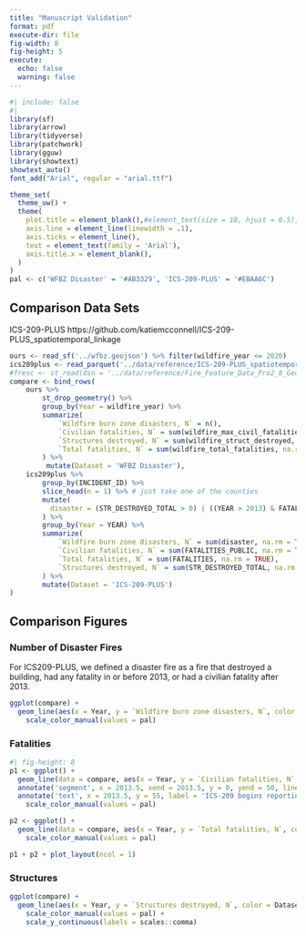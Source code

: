 ```yaml
---
title: "Manuscript Validation"
format: pdf
execute-dir: file
fig-width: 8
fig-height: 5
execute: 
  echo: false
  warning: false
---
```


```r
#| include: false
#| 
library(sf)
library(arrow)
library(tidyverse)
library(patchwork)
library(gguw)
library(showtext)
showtext_auto()
font_add("Arial", regular = "arial.ttf") 

theme_set(
  theme_uw() +
  theme(
    plot.title = element_blank(),#element_text(size = 18, hjust = 0.5),
    axis.line = element_line(linewidth = .1),
    axis.ticks = element_line(), 
    text = element_text(family = 'Arial'), 
    axis.title.x = element_blank(),
  )
)
pal <- c('WFBZ Disaster' = '#AB3329', 'ICS-209-PLUS' = '#EBAA6C')
```

## Comparison Data Sets

ICS-209-PLUS https://github.com/katiemcconnell/ICS-209-PLUS_spatiotemporal_linkage
<!--
FRESC https://www.sciencebase.gov/catalog/item/61707c2ad34ea36449a6b066 (metadata: https://www.sciencebase.gov/catalog/file/get/61aa537dd34eb622f699df81?f=__disk__d0%2F63%2F53%2Fd063532049be8e1bc83d1d3047b4df1a5cb56f15&transform=1&allowOpen=true)
--> 

```r
ours <- read_sf('../wfbz.geojson') %>% filter(wildfire_year <= 2020)
ics209plus <- read_parquet('../data/reference/ICS-209-PLUS_spatiotemporal_linkage_county.parquet')
#fresc <- st_read(dsn = '../data/reference/Fire_Feature_Data_Pro2_8_Geodatabase/Fire_Feature_Data.gdb/', query = 'select * from USGS_Wildland_Fire_Combined_Dataset where Fire_Year >= 1999 and Assigned_Fire_Type not like \'%Prescribed%\'')
compare <- bind_rows(
    ours %>% 
        st_drop_geometry() %>% 
        group_by(Year = wildfire_year) %>% 
        summarize(
            `Wildfire burn zone disasters, N` = n(),
            `Civilian fatalities, N` = sum(wildfire_max_civil_fatalities, na.rm = TRUE),
            `Structures destroyed, N` = sum(wildfire_struct_destroyed, na.rm = TRUE),
            `Total fatalities, N` = sum(wildfire_total_fatalities, na.rm = TRUE)
        ) %>% 
         mutate(Dataset = 'WFBZ Disaster'),
    ics209plus %>%
        group_by(INCIDENT_ID) %>%
        slice_head(n = 1) %>% # just take one of the counties
        mutate(
          disaster = (STR_DESTROYED_TOTAL > 0) | ((YEAR > 2013) & FATALITIES_PUBLIC > 0) |  ((YEAR <= 2013) & FATALITIES > 0)
        ) %>%
        group_by(Year = YEAR) %>% 
        summarize(
            `Wildfire burn zone disasters, N` = sum(disaster, na.rm = TRUE),
            `Civilian fatalities, N` = sum(FATALITIES_PUBLIC, na.rm = TRUE),
            `Total fatalities, N` = sum(FATALITIES, na.rm = TRUE),
            `Structures destroyed, N` = sum(STR_DESTROYED_TOTAL, na.rm = TRUE)
        ) %>%
        mutate(Dataset = 'ICS-209-PLUS') 
)

```

## Comparison Figures

### Number of Disaster Fires

For ICS209-PLUS, we defined a disaster fire as a fire that destroyed a building, had any fatality in or before 2013, or had a civilian fatality after 2013. 

```r
ggplot(compare) + 
  geom_line(aes(x = Year, y = `Wildfire burn zone disasters, N`, color = Dataset)) +
	scale_color_manual(values = pal)
```

### Fatalities

```r
#| fig-height: 8
p1 <- ggplot() + 
  geom_line(data = compare, aes(x = Year, y = `Civilian fatalities, N`, color = Dataset)) +
  annotate('segment', x = 2013.5, xend = 2013.5, y = 0, yend = 50, linetype = 'dashed') +
  annotate('text', x = 2013.5, y = 55, label = 'ICS-209 begins reporting\ncivilian fatalities separately.', size = 3, angle = -55, hjust = 1) + 
	scale_color_manual(values = pal)

p2 <- ggplot() + 
  geom_line(data = compare, aes(x = Year, y = `Total fatalities, N`, color = Dataset)) +
	scale_color_manual(values = pal)

p1 + p2 + plot_layout(ncol = 1)
```

### Structures

```r
ggplot(compare) + 
  geom_line(aes(x = Year, y = `Structures destroyed, N`, color = Dataset)) +	
	scale_color_manual(values = pal) + 
	scale_y_continuous(labels = scales::comma)

```
